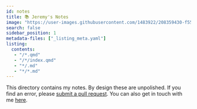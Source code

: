 ```yaml
---
id: notes
title: 📚 Jeremy's Notes
image: "https://user-images.githubusercontent.com/1483922/208359430-f55d7503-3a98-4875-a35c-16314c9439d0.png"
search: false
sidebar_position: 1
metadata-files: ["_listing_meta.yaml"]
listing:
  contents: 
   - "/*.qmd"
   - "/*/index.qmd"
   - "*/.md"
   - "*/*.md"  
---
```


This directory contains my notes. By design these are unpolished.
If you find an error, please [submit a pull request](https://github.com/jlewi/notes/tree/master/notes). 
You can also get in touch with me [here](../index.qmd).